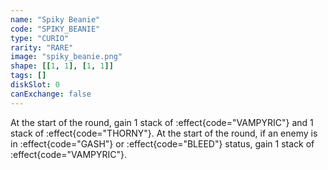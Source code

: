 ```yaml
---
name: "Spiky Beanie"
code: "SPIKY_BEANIE"
type: "CURIO"
rarity: "RARE"
image: "spiky_beanie.png"
shape: [[1, 1], [1, 1]]
tags: []
diskSlot: 0
canExchange: false
---
```


At the start of the round, gain 1 stack of :effect{code="VAMPYRIC"} and 1 stack of :effect{code="THORNY"}. At the start of the round, if an enemy is in :effect{code="GASH"} or :effect{code="BLEED"} status, gain 1 stack of :effect{code="VAMPYRIC"}.
